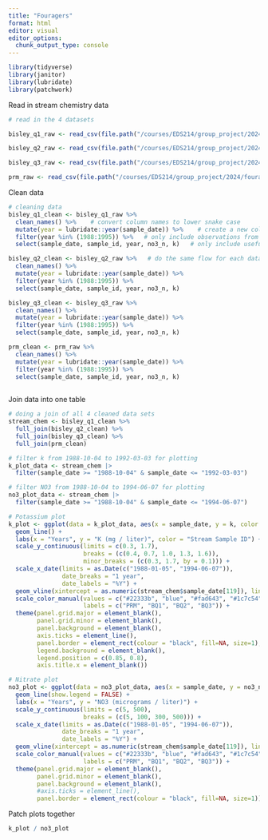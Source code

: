 ```yaml
---
title: "Fouragers"
format: html
editor: visual
editor_options: 
  chunk_output_type: console
---
```


```r
library(tidyverse)
library(janitor)
library(lubridate)
library(patchwork)
```

Read in stream chemistry data

```r
# read in the 4 datasets 

bisley_q1_raw <- read_csv(file.path("/courses/EDS214/group_project/2024/fouragers/data", "QuebradaCuenca1-Bisley.csv"))

bisley_q2_raw <- read_csv(file.path("/courses/EDS214/group_project/2024/fouragers/data", "QuebradaCuenca2-Bisley.csv"))

bisley_q3_raw <- read_csv(file.path("/courses/EDS214/group_project/2024/fouragers/data", "QuebradaCuenca3-Bisley.csv"))

prm_raw <- read_csv(file.path("/courses/EDS214/group_project/2024/fouragers/data", "RioMameyesPuenteRoto.csv"))
```

Clean data

```r
# cleaning data 
bisley_q1_clean <- bisley_q1_raw %>% 
  clean_names() %>%    # convert column names to lower snake case
  mutate(year = lubridate::year(sample_date)) %>%    # create a new column for year
  filter(year %in% (1988:1995)) %>%   # only include observations from 1988 - 1995
  select(sample_date, sample_id, year, no3_n, k)   # only include useful columns

bisley_q2_clean <- bisley_q2_raw %>%   # do the same flow for each data set
  clean_names() %>% 
  mutate(year = lubridate::year(sample_date)) %>% 
  filter(year %in% (1988:1995)) %>%
  select(sample_date, sample_id, year, no3_n, k)

bisley_q3_clean <- bisley_q3_raw %>% 
  clean_names() %>% 
  mutate(year = lubridate::year(sample_date)) %>% 
  filter(year %in% (1988:1995)) %>%
  select(sample_date, sample_id, year, no3_n, k)

prm_clean <- prm_raw %>% 
  clean_names() %>% 
  mutate(year = lubridate::year(sample_date)) %>% 
  filter(year %in% (1988:1995)) %>%
  select(sample_date, sample_id, year, no3_n, k)
  
```

Join data into one table

```r
# doing a join of all 4 cleaned data sets 
stream_chem <- bisley_q1_clean %>% 
  full_join(bisley_q2_clean) %>% 
  full_join(bisley_q3_clean) %>% 
  full_join(prm_clean)
```

```r
# filter k from 1988-10-04 to 1992-03-03 for plotting
k_plot_data <- stream_chem |>
  filter(sample_date >= "1988-10-04" & sample_date <= "1992-03-03")

```

```r
# filter NO3 from 1988-10-04 to 1994-06-07 for plotting
no3_plot_data <- stream_chem |>
  filter(sample_date >= "1988-10-04" & sample_date <= "1994-06-07")
```

```r
# Potassium plot
k_plot <- ggplot(data = k_plot_data, aes(x = sample_date, y = k, color = sample_id)) +
  geom_line() +
  labs(x = "Years", y = "K (mg / liter)", color = "Stream Sample ID") +
  scale_y_continuous(limits = c(0.3, 1.7), 
                     breaks = (c(0.4, 0.7, 1.0, 1.3, 1.6)), 
                     minor_breaks = (c(0.3, 1.7, by = 0.1))) +
  scale_x_date(limits = as.Date(c("1988-01-05", "1994-06-07")),
               date_breaks = "1 year",
               date_labels = "%Y") +
  geom_vline(xintercept = as.numeric(stream_chem$sample_date[119]), linetype = "dashed", color = "black") +
  scale_color_manual(values = c("#22333b", "blue", "#fad643", "#1c7c54"),
                     labels = c("PRM", "BQ1", "BQ2", "BQ3")) +
  theme(panel.grid.major = element_blank(),
        panel.grid.minor = element_blank(),
        panel.background = element_blank(),
        axis.ticks = element_line(),
        panel.border = element_rect(colour = "black", fill=NA, size=1),
        legend.background = element_blank(),
        legend.position = c(0.85, 0.8),
        axis.title.x = element_blank())

```

```r
# Nitrate plot
no3_plot <- ggplot(data = no3_plot_data, aes(x = sample_date, y = no3_n, color = sample_id)) +
  geom_line(show.legend = FALSE) +
  labs(x = "Years", y = "NO3 (micrograms / liter)") +
  scale_y_continuous(limits = c(5, 500), 
                     breaks = (c(5, 100, 300, 500))) +
  scale_x_date(limits = as.Date(c("1988-01-05", "1994-06-07")),
               date_breaks = "1 year",
               date_labels = "%Y") +
  geom_vline(xintercept = as.numeric(stream_chem$sample_date[119]), linetype = "dashed", color = "black") +
  scale_color_manual(values = c("#22333b", "blue", "#fad643", "#1c7c54"),
                     labels = c("PRM", "BQ1", "BQ2", "BQ3")) +
  theme(panel.grid.major = element_blank(),
        panel.grid.minor = element_blank(),
        panel.background = element_blank(),
        #axis.ticks = element_line(),
        panel.border = element_rect(colour = "black", fill=NA, size=1))

```

Patch plots together

```r

k_plot / no3_plot

```
